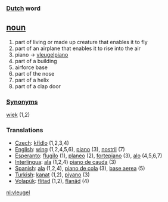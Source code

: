 === [[Dutch]] word ===

== [[noun]] ==
# part of living or made up creature that enables it to fly
# part of an airplane that enables it to rise into the air
# piano -> [[vleugelpiano]]
# part of a building
# airforce base 
# part of the nose
# part of a helix
# part of a clap door

===[[Synonym]]s===
[[wiek]] (1,2)

===Translations===

*[[Czech]]: [[křídlo]] (1,2,3,4)
*[[English]]: [[wing]] (1,2,4,5,6), [[piano]] (3), [[nostril]] (7)
*[[Esperanto]]: [[flugilo]] (1), [[planeo]] (2), [[fortepiano]] (3), [[alo]] (4,5,6,7)
*[[Interlingua]]: [[ala]] (1,2,4) [[piano de cauda]] (3)
*[[Spanish]]: [[ala]] (1,2,4), [[piano de cola]] (3), [[base aerea]] (5)
*[[Turkish]]: [[kanat]] (1,2), [[piyano]] (3)
*[[Volapük]]: [[flitad]] (1,2), [[flanäd]] (4)

[[nl:vleugel]]